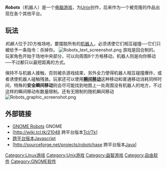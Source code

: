 {{not|robots.txt}}
{{Portal|自由软件}}
{{Portal|电子游戏}}
'''''Robots'''''（机器人）是一个[[电脑游戏|电脑游戏]]，为[[Unix|Unix]]创作，后来作为一个被克隆的作品出现在各个其他平台。

== 玩法 ==
''机器人''位于2D方格场地，要摆脱所有的[[机器人|机器人]]，必须诱使它们相互碰撞──它们只被给予一条指令：杀掉你。
[[File:Robots_text_screenshot.png|right]]
游戏是回合制的。玩家角色开始于场地中央部分，可以向周围8个方格移动，机器人则是向你移动──不过都只以最短距离的方式。

保持不与机器人接触，否则被杀游戏结束，另外全力使得机器人相互碰撞爆炸，或者诱使机器人碰触残骇。玩家还可以使用'''[[瞬间移动|瞬间移动]]'''这种移动和普通移动消耗同样时间，特殊的'''安全瞬间移动'''则会尽可能找到地图上一处周围没有机器人的地方，不过这样的瞬间移动有数量限制。还有无限制的随机瞬间移动
[[File:Robots_graphic_screenshot.png|right]]

== 外部链接 ==
*[https://web.archive.org/web/20081103124313/http://live.gnome.org/Robots/ GNOME Robots] GNOME
*[http://wiki.tcl.tk/21048{{Dead link}} 跨平台版本[[Tcl/Tk|Tcl/Tk]]]
*[https://web.archive.org/web/20081211145227/http://ctho.ath.cx/games/robots/ 跨平台版本[[Javascript|Javascript]]]
*[http://sourceforge.net/projects/robotchase{{Wayback|url=http://sourceforge.net/projects/robotchase |date=20081205075850 }} 跨平台版本[[Java|Java]]]

[[Category:Linux游戏|Category:Linux游戏]]
[[Category:Unix游戏|Category:Unix游戏]]
[[Category:益智游戏|Category:益智游戏]]
[[Category:自由软件|Category:自由软件]]
[[Category:GNOME软件|Category:GNOME软件]]